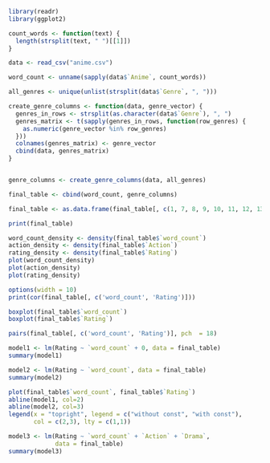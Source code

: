 ```r
library(readr)
library(ggplot2)

count_words <- function(text) {
  length(strsplit(text, " ")[[1]])
}

data <- read_csv("anime.csv")

word_count <- unname(sapply(data$`Anime`, count_words))

all_genres <- unique(unlist(strsplit(data$`Genre`, ", ")))

create_genre_columns <- function(data, genre_vector) {
  genres_in_rows <- strsplit(as.character(data$`Genre`), ", ")
  genres_matrix <- t(sapply(genres_in_rows, function(row_genres) {
    as.numeric(genre_vector %in% row_genres)
  }))
  colnames(genres_matrix) <- genre_vector
  cbind(data, genres_matrix)
}


genre_columns <- create_genre_columns(data, all_genres)

final_table <- cbind(word_count, genre_columns)

final_table <- as.data.frame(final_table[, c(1, 7, 8, 9, 10, 11, 12, 13, 14, 15, 16, 17, 18, 19, 20, 6)])

print(final_table)
```

```r
word_count_density <- density(final_table$`word_count`)
action_density <- density(final_table$`Action`)
rating_density <- density(final_table$`Rating`)
plot(word_count_density)
plot(action_density)
plot(rating_density)
```
```r
options(width = 10)
print(cor(final_table[, c('word_count', 'Rating')]))
```
```r
boxplot(final_table$`word_count`)
boxplot(final_table$`Rating`)
```
```r
pairs(final_table[, c('word_count', 'Rating')], pch  = 18)
```
```r
model1 <- lm(Rating ~ `word_count` + 0, data = final_table)
summary(model1)
```
```r
model2 <- lm(Rating ~ `word_count`, data = final_table)
summary(model2)
```
```r
plot(final_table$`word_count`, final_table$`Rating`)
abline(model1, col=2)
abline(model2, col=3)
legend(x = "topright", legend = c("without const", "with const"),
       col = c(2,3), lty = c(1,1))
```
```r
model3 <- lm(Rating ~ `word_count` + `Action` + `Drama`,
             data = final_table)
summary(model3)
```
